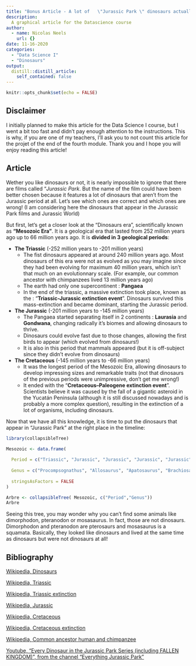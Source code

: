 ```yaml
---
title: "Bonus Article - A lot of   \"Jurassic Park \" dinosaurs actually were not from the Jurassic period"
description:
  A graphical article for the Datascience course
author:
  - name: Nicolas Neels
    url: {}
date: 11-16-2020
categories:
  - "Data Science I"
  - "Dinosaurs"
output:
  distill::distill_article:
    self_contained: false
---
```


```r
knitr::opts_chunk$set(echo = FALSE)
```


## Disclaimer
I initially planned to make this article for the Data Science I course, but I went a bit too fast and didn't pay enough attention to the instructions. This is why, if you are one of my teachers, I'll ask you to not count this article for the projet of the end of the fourth module. Thank you and I hope you will enjoy reading this article!

## Article
Wether you like dinosaurs or not, it is nearly impossible to ignore that there are films called "*Jurassic Park*. But the name of the film could have been better chosen because it features a lot of dinosaurs that aren't from the Jurassic period at all. Let's see which ones are correct and which ones are wrong! (I am considering here the dinosaurs that appear in the Jurassic Park films and Jurassic World)

But first, let's get a closer look at the "Dinosaurs era", scientifically known as **"Mesozoic Era"**. It is a geological era that lasted from 252 million years ago up to 66 million years ago. It is **divided in 3 geological periods**:

* **The Triassic** (-252 million years to -201 million years)
    - The fist dinosaurs appeared at around 240 million years ago. Most dinosaurs of this era were not as evolved as you may imagine since they had been evolving for maximum 40 million years, which isn't that much on an evolutionnary scale. (For example, our common ancestor with chimpanzees lived 13 million years ago)
    - The earth had only one supercontinent : **Pangaea**
    - In the end of the triassic, a massive extinction took place, known as the : "**Triassic-Jurassic extinction event**". Dinosaurs survived this mass-extinction and became dominant, starting the Jurassic period.
    
* **The Jurassic** (-201 million years to -145 million years)
    - The Pangaea started separating itself in 2 continents : **Laurasia** and **Gondwana**, changing radically it's biomes and allowing dinosaurs to thrive.
    - Dinosaurs could evolve fast due to those changes, allowing the first birds to appear (which evolved from dinosaurs!)
    - It is also in this period that mammals appeared (but it is off-subject since they didn't evolve from dinosaurs)

* **The Cretaceous** (-145 million years to -66 million years)
    - It was the longest period of the Mesozoic Era, allowing dinosaurs to develop impressing sizes and remarkable traits (not that dinosaurs of the previous periods were unimpressive, don't get me wrong!)
    - It ended with the "**Cretaceous–Paleogene extinction event**". Scientists believe it was caused by the fall of a gigantic asteroid in the Yucatán Peninsula (although it is still discussed nowadays and is probably a more complex question), resulting in the extinction of a lot of organisms, including dinosaurs.
    
Now that we have all this knowledge, it is time to put the dinosaurs that appear in "Jurassic Park" at the right place in the timeline:
    
    
```r
library(collapsibleTree)

Mesozoic <- data.frame(
  
  Period = c("Triassic", "Jurassic", "Jurassic", "Jurassic", "Jurassic", "Jurassic", "Jurassic", "Jurassic", "Jurassic", "Cretaceous", "Cretaceous", "Cretaceous", "Cretaceous", "Cretaceous", "Cretaceous", "Cretaceous", "Cretaceous", "Cretaceous", "Cretaceous", "Cretaceous", "Cretaceous"),
  
  Genus = c("Procompsognathus", "Allosaurus", "Apatosaurus", "Brachiosaurus", "Ceratosaurus", "Compsognathus", "Dilophosaurus", "Mamenchisaurus", "Stegosaurus", "Ankylosaurus", "Baryonyx", "Carnotaurus", "Corythosaurus", "Gallimimus", "Pachycephalosaurus", "Parasaurolophus", "Sinoceratops", "Spinosaurus", "Triceratops", "Tyrannosaurus", "Velocyraptor"),
  
  stringsAsFactors = FALSE
)
```


```r

Arbre <- collapsibleTree( Mesozoic, c("Period","Genus"))
Arbre
```
Seeing this tree, you may wonder why you can't find some animals like dimorphodon, pteranodon or mosasaurus. In fact, those are not dinosaurs. Dimorphodon and pteranodon are pterosaurs and mosasaurus is a squamata. Basically, they looked like dinosaurs and lived at the same time as dinosaurs but were not dinosaurs at all!

## Bibliography
[Wikipedia, Dinosaurs](https://en.wikipedia.org/wiki/Dinosaur)

[Wikipedia, Triassic](https://en.wikipedia.org/wiki/Triassic)

[Wikipedia, Triassic extinction](https://en.wikipedia.org/wiki/Triassic%E2%80%93Jurassic_extinction_event)

[Wikipedia, Jurassic](https://en.wikipedia.org/wiki/Jurassic)

[Wikipedia, Cretaceous](https://en.wikipedia.org/wiki/Cretaceous)

[Wikipedia, Cretaceous extinction](https://en.wikipedia.org/wiki/Cretaceous%E2%80%93Paleogene_extinction_event)

[Wikipedia, Common ancestor human and chimpanzee](https://en.wikipedia.org/wiki/Chimpanzee%E2%80%93human_last_common_ancestor)

[Youtube, "Every Dinosaur in the Jurassic Park Series (including FALLEN KINGDOM)", from the channel "Everything Jurassic Park"](https://www.youtube.com/watch?v=rZc9kgEIjKU)
